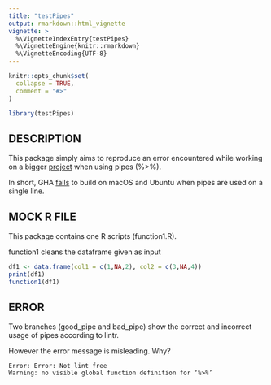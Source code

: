 ```yaml
---
title: "testPipes"
output: rmarkdown::html_vignette
vignette: >
  %\VignetteIndexEntry{testPipes}
  %\VignetteEngine{knitr::rmarkdown}
  %\VignetteEncoding{UTF-8}
---
```


```r
knitr::opts_chunk$set(
  collapse = TRUE,
  comment = "#>"
)
```

```r
library(testPipes)
```

## DESCRIPTION

This package simply aims to reproduce an error encountered while working
on a bigger [project](https://github.com/informalr/informalr/)
when using pipes (%>%).

In short,
GHA [fails](https://github.com/informalr/informalr/actions/runs/442815899)
to build on macOS and Ubuntu when pipes are used on a single line.

## MOCK R FILE

This package contains one R scripts (function1.R).

function1 cleans the dataframe given as input

```r
df1 <- data.frame(col1 = c(1,NA,2), col2 = c(3,NA,4))
print(df1)
function1(df1)
```

## ERROR

Two branches (good_pipe and bad_pipe) show the correct and incorrect usage of
pipes according to lintr.

However the error message is misleading. Why?

```
Error: Error: Not lint free
Warning: no visible global function definition for ‘%>%’
```
